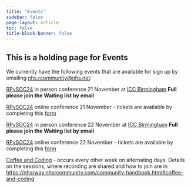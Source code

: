 ```yaml
---
title: "Events"
sidebar: false
page-layout: article
toc: false
title-block-banner: false
---
```


## This is a holding page for Events

We currently have the following events that are available for sign up by emailing [nhs.rcommunity@nhs.net](mailto:nhs.rcommunity@nhs.net):

[RPySOC24](conference24.qmd) in person conference 21 November at [ICC Birmingham](https://www.theicc.co.uk/) **Full please join the Waiting list by email**

[RPySOC24](conference24.qmd) online conference 21 November - tickets are available by completing this [form](https://forms.office.com/e/NBcjv7LVJ4)


[RPySOC24](conference24.qmd) in person conference 22 November at [ICC Birmingham](https://www.theicc.co.uk/) **Full please join the Waiting list by email**

[RPySOC24](conference24.qmd) online conference 22 November - tickets are available by completing this [form](https://forms.office.com/e/NBcjv7LVJ4)

[Coffee and Coding](https://events.nhsrcommunity.com/coffee-and-code/) - occurs every other week on alternating days. Details on the sessions, where recording are shared and how to join are in <https://nhsrway.nhsrcommunity.com/community-handbook.html#coffee-and-coding>

